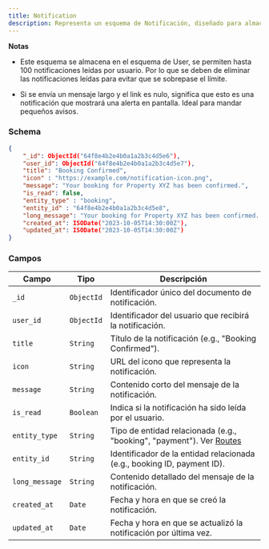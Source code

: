 ```yaml
---
title: Notification  
description: Representa un esquema de Notificación, diseñado para almacenar información sobre las notificaciones enviadas a los usuarios en una plataforma.
---
```


**Notas**

- Este esquema se almacena en el esquema de User, se permiten hasta 100 notificaciones leídas por usuario. Por lo que se deben de eliminar las notificaciones leídas para evitar que se sobrepase el límite.

- Si se envía un mensaje largo y el link es nulo, significa que esto es una notificación que mostrará una alerta en pantalla. Ideal para mandar pequeños avisos.

### Schema

```json
{
    "_id": ObjectId("64f8e4b2e4b0a1a2b3c4d5e6"),
    "user_id": ObjectId("64f8e4b2e4b0a1a2b3c4d5e7"),
    "title": "Booking Confirmed",
    "icon" : "https://example.com/notification-icon.png",
    "message": "Your booking for Property XYZ has been confirmed.",
    "is_read": false,
    "entity_type" : "booking",
    "entity_id" : "64f8e4b2e4b0a1a2b3c4d5e8",
    "long_message": "Your booking for Property XYZ has been confirmed. You can view the details by clicking the link below.",
    "created_at": ISODate("2023-10-05T14:30:00Z"),
    "updated_at": ISODate("2023-10-05T14:30:00Z")
}
```

### Campos

| Campo               | Tipo         | Descripción                                                             |
|---------------------|--------------|-----------------------------------------------------------------------------|
| `_id`               | `ObjectId`   | Identificador único del documento de notificación.                            |
| `user_id`           | `ObjectId`   | Identificador del usuario que recibirá la notificación.                   |
| `title`             | `String`     | Título de la notificación (e.g., "Booking Confirmed").                      |
| `icon`              | `String`     | URL del icono que representa la notificación.                              |
| `message`           | `String`     | Contenido corto del mensaje de la notificación.                                  |
| `is_read`           | `Boolean`    | Indica si la notificación ha sido leída por el usuario.               |
| `entity_type`       | `String`     | Tipo de entidad relacionada (e.g., "booking", "payment"). Ver [Routes](docs/database/catalogs/routes)                      |
| `entity_id`         | `String`     | Identificador de la entidad relacionada (e.g., booking ID, payment ID).            |
| `long_message`      | `String`     | Contenido detallado del mensaje de la notificación.                               |
| `created_at`        | `Date`       | Fecha y hora en que se creó la notificación.                            |
| `updated_at`        | `Date`       | Fecha y hora en que se actualizó la notificación por última vez.                       |

